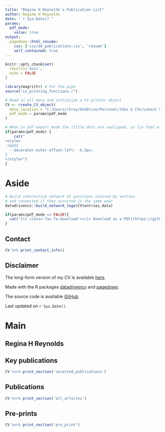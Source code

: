 ```yaml
---
title: "Regina H Reynolds's Publication List"
author: Regina H Reynolds
date: "`r Sys.Date()`"
params:
  pdf_mode:
    value: true
output:
  pagedown::html_resume:
    css: ['css/dd_publications.css', 'resume']
    self_contained: true
---
```


```r
knitr::opts_chunk$set(
  results='asis', 
  echo = FALSE
)

library(magrittr) # For the pipe
source("cv_printing_functions.r")

# Read in all data and initialize a CV printer object
CV <- create_CV_object(
  data_location = "C:/Users/rhrey/OneDrive/Personal/Jobs & CVs/Latest CV/cv/raw_data/",  
  pdf_mode = params$pdf_mode
)

```


```r
# When in pdf export mode the little dots are unaligned, so fix that with some conditional CSS.
if(params$pdf_mode) {
    cat("
<style>
:root{
  --decorator-outer-offset-left: -6.5px;
}
</style>")
}
```


Aside
================================================================================

```r
# Build interactive network of positions colored by section
# and connected if they occurred in the same year
datadrivencv::build_network_logo(CV$entries_data)
```

```r
if(params$pdf_mode == FALSE){
  cat("[<i class='fas fa-download'></i> Download as a PDF](https://github.com/RHReynolds/cv/blob/main/docs/rhr_publications.pdf)")
}
```

Contact {#contact}
--------------------------------------------------------------------------------

```r
CV %>% print_contact_info()
```


Disclaimer {#disclaimer}
--------------------------------------------------------------------------------

The long-form version of my CV is available [here](https://rhreynolds.github.io/cv/cv.html). 

Made with the R packages [datadrivencv](https://github.com/nstrayer/datadrivencv) and  [pagedown](https://github.com/rstudio/pagedown). 

The source code is available [GitHub](https://github.com/RHReynolds/cv).

Last updated on `r Sys.Date()`.



Main
================================================================================

Regina H Reynolds {#title}
--------------------------------------------------------------------------------

Key publications {data-icon=star}
--------------------------------------------------------------------------------

```r
CV %<>% print_section('selected_publications')
```


Publications {data-icon=book}
--------------------------------------------------------------------------------

```r
CV %<>% print_section('all_articles')
```


Pre-prints {data-icon=unlock}
--------------------------------------------------------------------------------

```r
CV %<>% print_section('pre_print')
```
